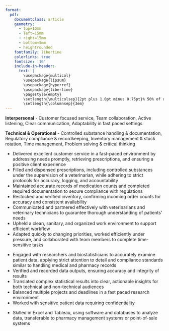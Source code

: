 ---
format: 
  pdf: 
    documentclass: article
    geometry:
      - top=10mm
      - left=15mm
      - right=15mm
      - bottom=5mm
      - heightrounded
    fontfamily: libertine
    colorlinks: true
    fontsize: '16'
    include-in-header: 
      text: |
        \usepackage{multicol}
        \usepackage{lipsum}
        \usepackage{hyperref}
        \usepackage{libertine}
        \pagestyle{empty}
        \setlength{\multicolsep}{2pt plus 1.0pt minus 0.75pt}% 50% of original values
        \setlength{\columnsep}{3em}
---

<!-- TITLE -->

\begin{huge}\begin{center}{\bf JESUS RODRIGUEZ}\end{center}\end{huge}

<!-- CONTACT INFO -->

\begin{center}402-710-9598 ∙ jrodriguezb44@gmail.com ∙ \href{https://www.linkedin.com/in/jesus-rodriguez-09ab12178}{LinkedIn} ∙ Lincoln, NE
\end{center}
\vspace{15pt}

<!-- SKILLS -->

\begin{large}{\bf SKILLS}
  \vspace{3pt}
  \hrule
\end{large}
\vspace{-0.16cm}

**Interpersonal** - Customer focused service, Team collaboration, Active listening, Clear communication, Adaptability in fast paced settings

**Technical & Operational** - Controlled substance handling & documentation, Regulatory compliance & recordkeeping, Inventory management & stock rotation, Time management, Problem solving & critical thinking

<!-- EXPERIENCE : 4TH BULLET -->
\begin{large}{\bf EXPERIENCE}
  \vspace{3pt}
  \hrule
  \begin{multicols}{2}
    \begin{flushleft}{\bf \href{http://www.yorkanimalclinic.com}{York Animal Clinic}}\end{flushleft}
    \begin{flushright}May 2018-Present\end{flushright}
  \end{multicols}
  \vspace{-0.17cm}
  \begin{multicols}{2}
    \begin{flushleft}\textit{Veterinary Assistant}\end
    {flushleft}\begin{flushright}York, NE\end
    {flushright}
  \end{multicols}
\end{large}
\vspace{-0.16cm}

-   Delivered excellent customer service in a fast-paced environment by addressing needs promptly, retrieving prescriptions, and ensuring a positive client experience
-   Filled and dispensed prescriptions, including controlled substances under the supervision of a veterinarian, while adhering to strict protocols for accuracy, logging, and accountability
-   Maintained accurate records of medication counts and completed required documentation to secure compliance with regulations
-   Restocked and verified inventory, confirming incoming order counts for accuracy and consistent availability
-   Communicated and partnered effectively with veterinarians and veterinary technicians to guarantee thorough understanding of patients' needs
-   Upheld a clean, sanitary, and organized work environment to support efficient workflow
-   Adapted quickly to changing priorities, worked efficiently under pressure, and collaborated with team members to complete time-sensitive tasks

\vspace{7pt}

<!-- EXPERIENCE : 1ST BULLET-->
\begin{large}
  \begin{multicols}{2}
    \begin{flushleft}{\bf \href{https://www.utmb.edu/spph/department/of-biostatistics-data-science/programs-training/summer-institute}{University of Texas-Medical Branch}}\end{flushleft}
    \begin{flushright}June 2025-July 2025\end{flushright}
  \end{multicols}
  \vspace{-0.17cm}
  \begin{multicols}{2}
    \begin{flushleft}\textit{Research Assistant, Biostatistician Intern}\end{flushleft}
    \begin{flushright}Galveston, TX\end{flushright}\end
  {multicols}
\end{large}
\vspace{-0.16cm}

-   Engaged with researchers and biostatisticians to accurately examine patient data, applying strict attention to detail and compliance standards similar to handling medical and pharmacy records
-   Verified and recorded data outputs, ensuring accuracy and integrity of results
-   Translated complex statistical results into clear, actionable insights for both technical and non-technical audiences
-   Balanced multiple projects and deadlines in a fast paced research environment
-   Worked with sensitive patient data requiring confidentiality

\vspace{7pt}

<!-- EXPERIENCE : 2ND BULLET -->

\begin{large}
  \begin{multicols}{2}
    \begin{flushleft}{\bf \href{https://globalcareeraccelerator.org}{The Global Career Accelerator}}\end{flushleft}
    \begin{flushright}January 2025-May 2025\end{flushright}
  \end{multicols}
  \vspace{-0.17cm}
  \begin{multicols}{2}
    \begin{flushleft}\textit{Data Analyst Intern, Excel and Tableau Trainee}\end
    {flushleft}\begin{flushright}Lincoln, NE\end
    {flushright}
  \end{multicols}
\end{large}
\vspace{-0.16cm}

-   Skilled in Excel and Tableau, using software and databases to analyze data, transferable to pharmacy management systems or point-of-sale systems

\vspace{7pt}

<!-- EXPERIENCE : 3RD BULLET -->

<!-- \begin{large} -->
<!--   \begin{multicols}{2} -->
<!--     \begin{flushleft}{\bf \href{https://statistics.unl.edu/sc3lhelp-desk}{Statistical Cross-disciplinary Collaboration and Consulting Workshop}}\end{flushleft} -->
<!--     \begin{flushright}Jan 2025-May 2025\end{flushright} -->
<!--   \end{multicols} -->
<!--   \vspace{-0.17cm} -->
<!--   \begin{multicols}{2} -->
<!--     \begin{flushleft}\textit{R and SAS Trainee}\end -->
<!--     {flushleft}\begin{flushright}Lincoln, NE\end -->
<!--     {flushright} -->
<!--   \end{multicols} -->
<!-- \end{large} -->
<!-- \vspace{-0.16cm} -->

<!-- -   Utilized power analysis to determine sample sizes for designing experiments -->
<!-- -   Employed machine learning algorithms for better predictive modeling -->

<!-- \vspace{7pt} -->

<!-- EDUCATION: 1ST BULLET -->

\begin{large}
  {\bf EDUCATION}
  \vspace{3pt}
  \hrule
  \begin{multicols}{2}
    \begin{flushleft}{\bf University of Nebraska-Lincoln}\end{flushleft}
    \begin{flushright}Graduation Date-Dec 2025\end{flushright}
  \end{multicols}
  \vspace{-0.17cm}
  \begin{multicols}{2}
    \begin{flushleft}Bachelor's in Statistics and Data Analytics\end{flushleft}
    \begin{flushright}Lincoln, NE\end{flushright}
  \end{multicols}
  \vspace{-0.17cm}
  \begin{multicols}{2}
    \begin{flushleft}Minor in Mathematics\end{flushleft}
  \end{multicols}
\end{large}

\vspace{0.05cm}
